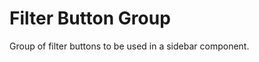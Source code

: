 


<Meta title="Sidebar/Filter Buttons" decorators={[withKnobs]} />

# Filter Button Group

Group of filter buttons to be used in a sidebar component.

<Preview>
  <Story name="default">
    <Centered style={{width: "270px"}}>
      <FilterButtonGroup
        title={text("title", "File Type")}
        filters={object("filters",
          [
            {
              "name": "JPG / TIFF",
              "tag": "$photos",
              "published": true
            },
            {
              "name": "Vectors",
              "tag": "$vectors",
              "published": true
            },
            {
              "name": "PSD",
              "tag": "$psd",
              "published": true
            },
            {
              "name": "PNG",
              "tag": "$png",
              "published": true
            },
            {
              "name": "SVG",
              "tag": "$svg",
              "published": true
            }
          ]
        )}
        onFilterClick={action('filter-click')}
      />
    </Centered>
  </Story>
</Preview>
